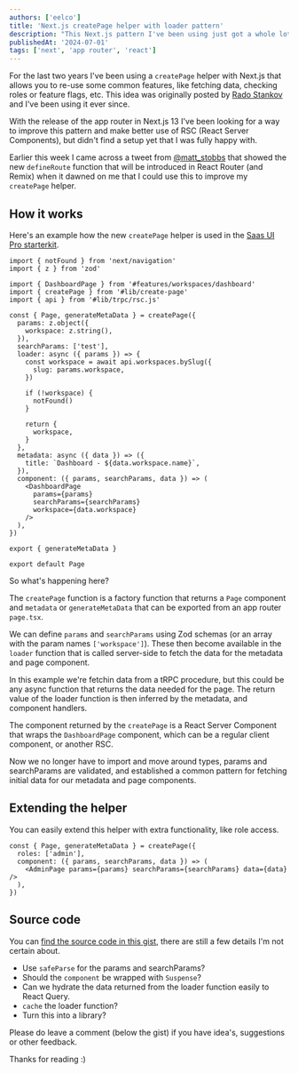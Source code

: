 ```yaml
---
authors: ['eelco']
title: 'Next.js createPage helper with loader pattern'
description: "This Next.js pattern I've been using just got a whole lot better."
publishedAt: '2024-07-01'
tags: ['next', 'app router', 'react']
---
```


For the last two years I've been using a `createPage` helper with Next.js that
allows you to re-use some common features, like fetching data, checking roles or feature flags, etc.
This idea was originally posted by [Rado Stankov](https://blog.rstankov.com/structuring-next-js-application/) and I've been using it ever since.

With the release of the app router in Next.js 13 I've been looking for a way to improve this pattern
and make better use of RSC (React Server Components), but didn't find a setup yet that I was fully happy with.

Earlier this week I came across a tweet from [@matt_stobbs](https://x.com/matt_stobbs/status/1807408408011690178) that showed the new
`defineRoute` function that will be introduced in React Router (and Remix) when it dawned on me that I could use this
to improve my `createPage` helper.

## How it works

Here's an example how the new `createPage` helper is used in the [Saas UI Pro starterkit](https://saas-ui.dev/nextjs-starter-kit).

```tsx
import { notFound } from 'next/navigation'
import { z } from 'zod'

import { DashboardPage } from '#features/workspaces/dashboard'
import { createPage } from '#lib/create-page'
import { api } from '#lib/trpc/rsc.js'

const { Page, generateMetaData } = createPage({
  params: z.object({
    workspace: z.string(),
  }),
  searchParams: ['test'],
  loader: async ({ params }) => {
    const workspace = await api.workspaces.bySlug({
      slug: params.workspace,
    })

    if (!workspace) {
      notFound()
    }

    return {
      workspace,
    }
  },
  metadata: async ({ data }) => ({
    title: `Dashboard - ${data.workspace.name}`,
  }),
  component: ({ params, searchParams, data }) => (
    <DashboardPage
      params={params}
      searchParams={searchParams}
      workspace={data.workspace}
    />
  ),
})

export { generateMetaData }

export default Page
```

So what's happening here?

The `createPage` function is a factory function that returns a `Page` component and `metadata` or `generateMetaData` that can be exported from an app router `page.tsx`.

We can define `params` and `searchParams` using Zod schemas (or an array with the param names `['workspace']`).
These then become available in the `loader` function that is called server-side to fetch the data for the metadata and page component.

In this example we're fetchin data from a tRPC procedure, but this could be any async function that returns the data needed for the page.
The return value of the loader function is then inferred by the metadata, and component handlers.

The component returned by the `createPage` is a React Server Component that wraps the `DashboardPage` component, which can be a regular client component, or another RSC.

Now we no longer have to import and move around types, params and searchParams are validated, and established a common pattern for fetching initial data for our metadata and page components.

## Extending the helper

You can easily extend this helper with extra functionality, like role access.

```tsx
const { Page, generateMetaData } = createPage({
  roles: ['admin'],
  component: ({ params, searchParams, data }) => (
    <AdminPage params={params} searchParams={searchParams} data={data} />
  ),
})
```

## Source code

You can [find the source code in this gist](https://gist.github.com/Pagebakers/f39f154e5bb6b03c477cb4a1d88ac937), there are still a few details I'm not certain about.

- Use `safeParse` for the params and searchParams?
- Should the `component` be wrapped with `Suspense`?
- Can we hydrate the data returned from the loader function easily to React Query.
- `cache` the loader function?
- Turn this into a library?

Please do leave a comment (below the gist) if you have idea's, suggestions or other feedback.

Thanks for reading :)
